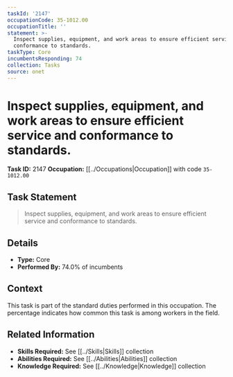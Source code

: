 ```yaml
---
taskId: '2147'
occupationCode: 35-1012.00
occupationTitle: ''
statement: >-
  Inspect supplies, equipment, and work areas to ensure efficient service and
  conformance to standards.
taskType: Core
incumbentsResponding: 74
collection: Tasks
source: onet
---
```

# Inspect supplies, equipment, and work areas to ensure efficient service and conformance to standards.

**Task ID:** 2147
**Occupation:** [[../Occupations|Occupation]] with code `35-1012.00`

## Task Statement

> Inspect supplies, equipment, and work areas to ensure efficient service and conformance to standards.

## Details

- **Type:** Core
- **Performed By:** 74.0% of incumbents

## Context

This task is part of the standard duties performed in this occupation. The percentage indicates how common this task is among workers in the field.

## Related Information

- **Skills Required:** See [[../Skills|Skills]] collection
- **Abilities Required:** See [[../Abilities|Abilities]] collection
- **Knowledge Required:** See [[../Knowledge|Knowledge]] collection
